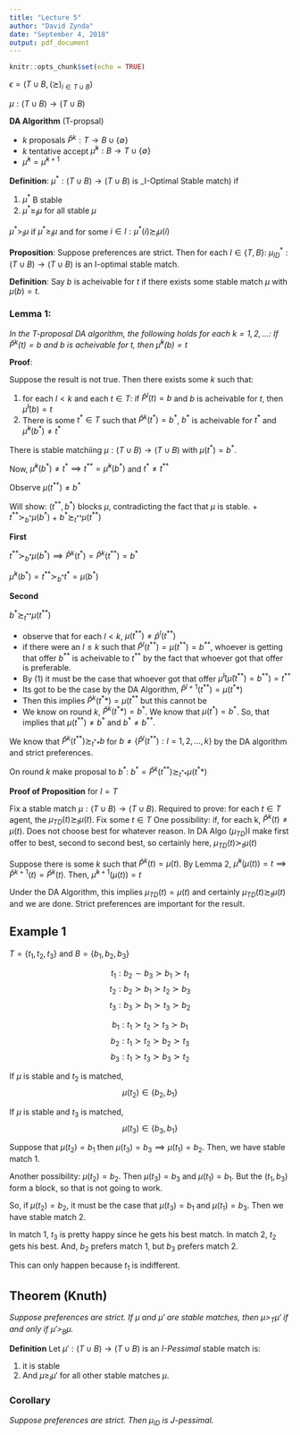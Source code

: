 ---
title: "Lecture 5"
author: "David Zynda"
date: "September 4, 2018"
output: pdf_document
---

```{r setup, include=FALSE}
knitr::opts_chunk$set(echo = TRUE)
```


$\epsilon = ( T \cup B, (\succsim)_{i \in T \cup B} )$

$\mu: (T \cup B) \rightarrow (T \cup B)$


__DA Algorithm__ (T-propsal)

+ $k$ proposals $\hat{P}^k: T \rightarrow B \cup \{\emptyset\}$
+ $k$ tentative accept $\hat{\mu}^k: B \rightarrow T \cup \{\emptyset\}$
+ $\hat{\mu}^k = \hat{\mu}^{k+1}$


__Definition__: $\mu^*:(T \cup B) \rightarrow (T \cup B)$ is _I-Optimal Stable match) if 

1. $\mu^*$ B stable
2. $\mu^* \ge_I \mu$ for all stable $\mu$


$\mu^* >_I \mu$ if $\mu^* \ge_I \mu$ and for some $i \in I: \mu^*(i) \succsim_i \mu(i)$




__Proposition__: Suppose preferences are strict. Then for each $I \in \{T,B\}$: $\mu^*_{ID}:(T \cup B) \rightarrow (T \cup B)$ is an I-optimal stable match. 



__Definition__: Say $b$ is acheivable for $t$ if there exists some stable match $\mu$ with $\mu(b) = t$. 



### Lemma 1: 

_In the T-proposal DA algorithm, the following holds for each $k=1,2,...$: If $\hat{P}^k(t) = b$ and $b$ is acheivable for $t$, then $\hat{\mu}^k(b) = t$_




__Proof__:


Suppose the result is not true. Then there exists some $k$ such that:

1. for each $l < k$ and each $t \in T$: if $\hat{P}^l(t)=b$ and $b$ is acheivable for $t$, then $\hat{\mu}^l(b) = t$
2. There is some $t^* \in T$ such that $\hat{P}^k(t^*) = b^*$, $b^*$ is acheivable for $t^*$ and $\hat{\mu}^k (b^*) \ne t^*$

There is stable matchiing $\mu:(T \cup B) \rightarrow (T \cup B)$ with $\mu(t^*) = b^*$. 

Now, $\hat{\mu}^k(b^*) \ne t^* \implies t^{**} = \hat{\mu}^k(b^*)$ and $t^* \ne t^{**}$


Observe $\mu(t^{**}) \ne b^*$


Will show: $(t^{**}, b^*)$ blocks $\mu$, contradicting the fact that $\mu$ is stable. 
+ $t^{**} \succ_{b^*} \mu(b^*)$
+ $b^* \succsim_{t^{**}} \mu(t^{**})$


__First__

$t^{**} \succ_{b^*} \mu(b^*) \implies \hat{P}^k(t^{*}) = \hat{P}^k(t^{**}) = b^*$

$\hat{\mu}^k(b^*) = t^{**} \succ_{b^*} t^* = \mu(b^*)$





__Second__

$b^* \succsim_{t^{**}} \mu(t^{**})$

+ observe that for each $l < k$, $\mu(t^{**}) \ne \hat{p}^l(t^{**})$
+ if there were an $l \le k$ such that $\hat{P}^l(t^{**}) = \mu(t^{**}) = b^{**}$, whoever is getting that offer $b^{**}$ is acheivable to $t^{**}$ by the fact that whoever got that offer is preferable. 
+ By (1) it must be the case that whoever got that offer $\hat{\mu}^l(\hat{\mu}(t^{**})=b^{**}) = t^{**}$
+ Its got to be the case by the DA Algorithm, $\hat{P}^{l+1}(t^{**}) = \mu(t^**)$
+ Then this implies $\hat{P}^k(t^**) = \mu(t^{**}$ but this cannot be
+ We know on round $k$, $\hat{P}^k(t^**) = b^*$. We know that $\mu(t^*) = b^*$. So, that implies that $\mu(t^{**}) \ne b^*$ and $b^* \ne b^{**}$. 



We know that $\hat{P}^k(t^{**}) \succsim_{t^**} b$ for $b \ne \{\hat{P}^l(t^{**}): l = 1,2,...,k\}$ by the DA algorithm and strict preferences. 




On round $k$ make proposal to $b^*$: $b^* = \hat{P}^k(t^{**}) \succsim_{t^**} \mu(t^**)$




__Proof of Proposition__ for $I = T$

Fix a stable match $\mu:(T \cup B) \rightarrow (T \cup B)$. Required to prove: for each $t \in T$ agent, the $\mu_{TD}(t) \succsim_t \mu(t)$. Fix some $t \in T$ One possibility: if, for each k, $\hat{P}^k(t) \ne \mu(t)$. Does not choose best for whatever reason. In DA Algo ($\mu_{TD}$)I make first offer to best, second to second best, so certainly here, $\mu_{TD}(t) \succ_t \mu(t)$


Suppose there is some $k$ such that $\hat{P}^k(t) = \mu(t)$. By Lemma 2, $\hat{\mu}^k(\mu(t)) = t \implies \hat{P}^{k+1}(t) = \hat{P}^{k}(t)$. Then, $\hat{\mu}^{k+1}(\mu(t)) = t$


Under the DA Algorithm, this implies $\mu_{TD}(t) = \mu(t)$ and certainly $\mu_{TD}(t) \succsim_t \mu(t)$ and we are done. Strict preferences are important for the result.






## Example 1

$T = \{t_1, t_2, t_3\}$ and $B = \{b_1, b_2, b_3\}$


$$t_1: b_2 \sim b_3 \succ b_1 \succ t_1$$
$$t_2: b_2 \succ b_1 \succ t_2 \succ b_3$$
$$t_3: b_3 \succ b_1 \succ t_3 \succ b_2$$





$$b_1: t_1 \succ t_2 \succ t_3 \succ b_1$$
$$b_2: t_1 \succ t_2 \succ b_2 \succ t_3$$
$$b_3: t_1 \succ t_3 \succ b_3 \succ t_2$$






If $\mu$ is stable and $t_2$ is matched, $$\mu(t_2) \in \{b_2, b_1\}$$


If $\mu$ is stable and $t_3$ is matched, $$\mu(t_3) \in \{b_3, b_1\}$$





Suppose that $\mu(t_2) = b_1$ then $\mu(t_3) = b_3 \implies \mu(t_1) = b_2$. Then, we have stable match 1. 




Another possibility: $\mu(t_2) = b_2$. Then $\mu(t_3) = b_3$ and $\mu(t_1) = b_1$. But the $(t_1, b_3)$ form a block, so that is not going to work. 


So, if $\mu(t_2) = b_2$, it must be the case that $\mu(t_3) = b_1$ and $\mu(t_1) = b_3$. Then we have stable match 2. 




In match 1, $t_3$ is pretty happy since he gets his best match. In match 2, $t_2$ gets his best. And, $b_2$ prefers match 1, but $b_3$ prefers match 2. 



This can only happen because $t_1$ is indifferent. 








## Theorem (Knuth)

_Suppose preferences are strict. If $\mu$ and $\mu'$ are stable matches, then $\mu >_T \mu'$ if and only if $\mu' >_B \mu$._



__Definition__ Let $\mu': (T\cup B) \rightarrow (T \cup B)$ is an _I-Pessimal_ stable match is:

1. it is stable
2. And $\mu \ge_I \mu'$ for all other stable matches $\mu$. 


### Corollary

_Suppose preferences are strict. Then $\mu_{ID}$ is J-pessimal._ 





